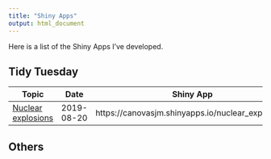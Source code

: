 ```yaml
---
title: "Shiny Apps"
output: html_document
---
```


Here is a list of the Shiny Apps I've developed.    

## Tidy Tuesday  

| Topic                                                                                                 	| Date       	| Shiny App                                         	|
|-------------------------------------------------------------------------------------------------------	|------------	|---------------------------------------------------	|
| [Nuclear explosions](https://github.com/rfordatascience/tidytuesday/tree/master/data/2019/2019-08-20) 	| 2019-08-20 	| https://canovasjm.shinyapps.io/nuclear_explosions 	|  


## Others   



